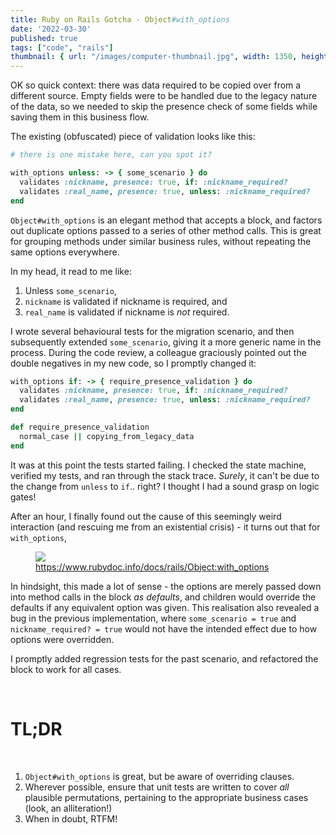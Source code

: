 ```yaml
---
title: Ruby on Rails Gotcha - Object#with_options
date: '2022-03-30'
published: true
tags: ["code", "rails"]
thumbnail: { url: "/images/computer-thumbnail.jpg", width: 1350, height: 900 }
---
```

OK so quick context: there was data required to be copied over from a different source. Empty fields were to be handled due to the legacy nature of the data, so we needed to skip the presence check of some fields while saving them in this business flow.

The existing (obfuscated) piece of validation looks like this:

~~~ruby
# there is one mistake here, can you spot it?

with_options unless: -> { some_scenario } do
  validates :nickname, presence: true, if: :nickname_required?
  validates :real_name, presence: true, unless: :nickname_required?
end
~~~

`Object#with_options` is an elegant method that accepts a block, and factors out duplicate options passed to a series of other method calls. This is great for grouping methods under similar business rules, without repeating the same options everywhere.

In my head, it read to me like:
1.  Unless `some_scenario`,
2. `nickname` is validated if nickname is required, and
3. `real_name` is validated if nickname is *not* required.

I wrote several behavioural tests for the migration scenario, and then subsequently extended `some_scenario`, giving it a more generic name in the process. During the code review, a colleague graciously pointed out the double negatives in my new code, so I promptly changed it:

~~~ruby
with_options if: -> { require_presence_validation } do
  validates :nickname, presence: true, if: :nickname_required?
  validates :real_name, presence: true, unless: :nickname_required?
end

def require_presence_validation
  normal_case || copying_from_legacy_data
end
~~~

It was at this point the tests started failing. I checked the state machine, verified my tests, and ran through the stack trace. *Surely*, it can't be due to the change from `unless` to `if`.. right? I thought I had a sound grasp on logic gates!

After an hour, I finally found out the cause of this seemingly weird interaction (and rescuing me from an existential crisis) - it turns out that for `with_options`,

<figure>
  <img src="/images/with-options-screenshot.png" />
<figcaption>
  <a href="https://www.rubydoc.info/docs/rails/Object:with_options" rel='nofollow noreferrer noopener' target='_blank'>https://www.rubydoc.info/docs/rails/Object:with_options</a>
</figcaption>
</figure>

In hindsight, this made a lot of sense - the options are merely passed down into method calls in the block *as defaults*, and children would override the defaults if any equivalent option was given. This realisation also revealed a bug in the previous implementation, where `some_scenario = true` and `nickname_required? = true` would not have the intended effect due to how options were overridden.

I promptly added regression tests for the past scenario, and refactored the block to work for all cases.

<br />

# TL;DR
<br />

1. `Object#with_options` is great, but be aware of overriding clauses.
2.  Wherever possible, ensure that unit tests are written to cover *all* plausible permutations, pertaining to the appropriate business cases (look, an alliteration!)
3. When in doubt, RTFM!